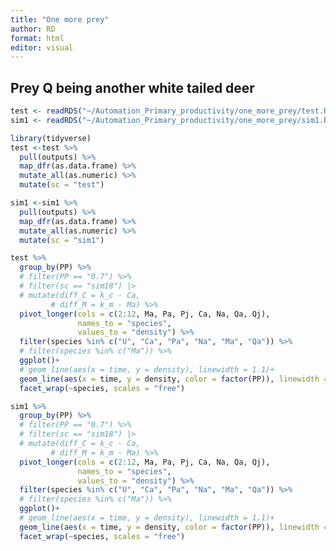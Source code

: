 ```yaml
---
title: "One more prey"
author: RD
format: html
editor: visual
---
```


## Prey Q being another white tailed deer

```r
test <- readRDS("~/Automation_Primary_productivity/one_more_prey/test.R")
sim1 <- readRDS("~/Automation_Primary_productivity/one_more_prey/sim1.R")
```

```r
library(tidyverse)
test <-test %>% 
  pull(outputs) %>% 
  map_dfr(as.data.frame) %>% 
  mutate_all(as.numeric) %>% 
  mutate(sc = "test") 

sim1 <-sim1 %>% 
  pull(outputs) %>% 
  map_dfr(as.data.frame) %>% 
  mutate_all(as.numeric) %>% 
  mutate(sc = "sim1") 
```

```r
test %>% 
  group_by(PP) %>% 
  # filter(PP == "0.7") %>%
  # filter(sc == "sim18") |> 
  # mutate(diff_C = k_c - Ca,
         # diff_M = k_m - Ma) %>% 
  pivot_longer(cols = c(2:12, Ma, Pa, Pj, Ca, Na, Qa, Qj),
               names_to = "species",
               values_to = "density") %>%
  filter(species %in% c("U", "Ca", "Pa", "Na", "Ma", "Qa")) %>%
  # filter(species %in% c("Ma")) %>%
  ggplot()+
  # geom_line(aes(x = time, y = density), linewidth = 1.1)+
  geom_line(aes(x = time, y = density, color = factor(PP)), linewidth = 1.1)+
  facet_wrap(~species, scales = "free")
```

```r
sim1 %>% 
  group_by(PP) %>% 
  # filter(PP == "0.7") %>%
  # filter(sc == "sim18") |> 
  # mutate(diff_C = k_c - Ca,
         # diff_M = k_m - Ma) %>% 
  pivot_longer(cols = c(2:12, Ma, Pa, Pj, Ca, Na, Qa, Qj),
               names_to = "species",
               values_to = "density") %>%
  filter(species %in% c("U", "Ca", "Pa", "Na", "Ma", "Qa")) %>%
  # filter(species %in% c("Ma")) %>%
  ggplot()+
  # geom_line(aes(x = time, y = density), linewidth = 1.1)+
  geom_line(aes(x = time, y = density, color = factor(PP)), linewidth = 1.1)+
  facet_wrap(~species, scales = "free")
```

